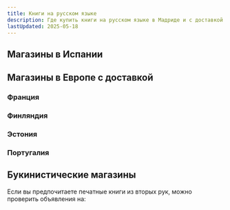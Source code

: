```yaml
---
title: Книги на русском языке
description: Где купить книги на русском языке в Мадриде и с доставкой из других стран
lastUpdated: 2025-05-18
---
```



## Магазины в Испании

<CardGrid>
  <LinkCard title="Ruslibro" description="Интернет-магазин русских книг в Испании" href="https://ruskniga.es/" />
  <LinkCard title="Arteruso" description="Книги, сувениры" href="https://artru.es/ru/russkie-knigi.html/" />
  <LinkCard title="Casa del Libro" description="Небольшой выбор книг на русском языке" href="https://www.casadellibro.com/" />
</CardGrid>

## Магазины в Европе с доставкой

### Франция

<CardGrid>
  <LinkCard title="Librairie du Globe" description="Русский книжный магазин в Париже" href="https://librairieduglobe.com/" />
</CardGrid>

### Финляндия

<CardGrid>
  <LinkCard title="Ruslania" description="Книги на русском языке с доставкой по всему миру" href="https://ruslania.com/" />
</CardGrid>

### Эстония

<CardGrid>
  <LinkCard title="Мир книг" description="Большой выбор книг на русском языке с доставкой по Европе" href="https://www.mirknig.eu/" />
</CardGrid>

### Португалия

<CardGrid>
  <LinkCard title="Varenka Books" description="Книжный магазин русской литературы в Португалии" href="https://varenkabooks.com/" />
</CardGrid>

## Букинистические магазины

Если вы предпочитаете печатные книги из вторых рук, можно проверить объявления на:

<CardGrid>
  <LinkCard title="Wallapop" description="Платформа для купли-продажи подержанных вещей" href="https://es.wallapop.com/" />
  <LinkCard title="Milanuncios" description="Доска объявлений, где можно найти подержанные книги" href="https://www.milanuncios.com/" />
</CardGrid>
